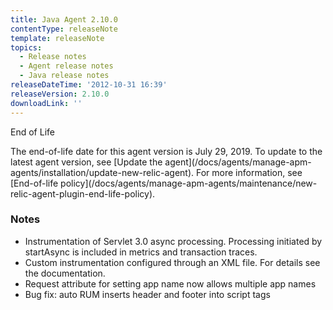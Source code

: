 ```yaml
---
title: Java Agent 2.10.0
contentType: releaseNote
template: releaseNote
topics:
  - Release notes
  - Agent release notes
  - Java release notes
releaseDateTime: '2012-10-31 16:39'
releaseVersion: 2.10.0
downloadLink: ''
---
```


End of Life

<Callout variant="important">
  The end-of-life date for this agent version is July 29, 2019. To update to the latest agent version, see [Update the agent](/docs/agents/manage-apm-agents/installation/update-new-relic-agent). For more information, see [End-of-life policy](/docs/agents/manage-apm-agents/maintenance/new-relic-agent-plugin-end-life-policy).
</Callout>

### Notes

* Instrumentation of Servlet 3.0 async processing. Processing initiated by startAsync is included in metrics and transaction traces.
* Custom instrumentation configured through an XML file. For details see the documentation.
* Request attribute for setting app name now allows multiple app names
* Bug fix: auto RUM inserts header and footer into script tags
